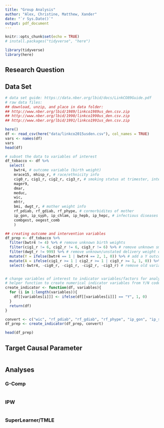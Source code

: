 ```yaml
---
title: "Group Analysis"
author: "Alex, Christine, Matthew, Xander"
date: "`r Sys.Date()`"
output: pdf_document
---
```


```r
knitr::opts_chunk$set(echo = TRUE)
# install.packages("tidyverse", "here")

library(tidyverse)
library(here)
```

## Research Question

## Data Set

```r
# data set guide: https://data.nber.org/lbid/docs/LinkCO89Guide.pdf
# raw data files:
## download, unzip, and place in data folder:
## http://www.nber.org/lbid/1989/linkco1989us_den.csv.zip
## http://www.nber.org/lbid/1990/linkco1990us_den.csv.zip
## http://www.nber.org/lbid/1991/linkco1991us_den.csv.zip

here()
df <- read_csv(here("data/linkco2015usden.csv"), col_names = TRUE)
vars <- names(df)
vars
head(df)
```

```r

# subset the data to variables of interest
df_tobacco <- df %>%
  select(
    bwtr4, # outcome variable (birth weight)
    mrace15, mhisp_r, # race/ethnicity info
    cig0_r, cig1_r, cig2_r, cig3_r, # smoking status at trimester, intervention variables
    mager9,
    dmar,
    meduc,
    wic,
    mhtr,
    bmi, dwgt_r, # mother weight info
    rf_pdiab, rf_gdiab, rf_phype, # cormorbidites of mother
    ip_gon, ip_syph, ip_chlam, ip_hepb, ip_hepc, # infectious diseases present
    combgest, oegest_comb
    )

## creating outcome and intervention variables
df_prep <- df_tobacco %>%
  filter(bwtr4 != 4) %>% # remove unknown birth weights
  filter(cig1_r != 6, cig2_r != 6, cig3_r != 6) %>% # remove unknown smoking status at each trimester
  filter(dwgt_r != 999) %>% # remove unknown/unstated delivery weight of mother
  mutate(Y = ifelse(bwtr4 == 1 | bwtr4 == 2, 1, 0)) %>% # add a Y outcome variable
  mutate(A = ifelse(cig1_r >= 1 | cig2_r >= 1 | cig3_r >= 1, 1, 0)) %>% # create intervention variable A
  select(-bwtr4, -cig0_r, -cig1_r, -cig2_r, -cig3_r) # remove old variables used to create Y, A


# change variables of interest to indicator variables/factors for analysis
# helper function to create numerical indicator variables from Y/N coded variables
create_indicator <- function(df, variables){
  for (i in 1:length(variables)){
    df[[variables[i]]] <- ifelse(df[[variables[i]]] == "Y", 1, 0)
  }
  return(df)
}

convert <- c("wic", "rf_pdiab", "rf_gdiab", "rf_phype", "ip_gon", "ip_syph", "ip_chlam", "ip_hepb", "ip_hepc")
df_prep <- create_indicator(df_prep, convert)

head(df_prep)
```

## Target Causal Parameter
```r

```

## Analyses


### G-Comp
```r


```

### IPW
```r


```

### SuperLearner/TMLE
```r


```
